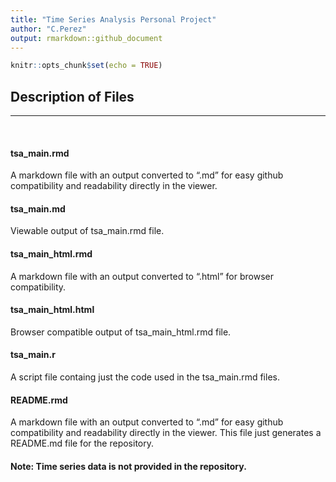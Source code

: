 ```yaml
---
title: "Time Series Analysis Personal Project"
author: "C.Perez"
output: rmarkdown::github_document
---
```


```r
knitr::opts_chunk$set(echo = TRUE)
```

## Description of Files
***
&nbsp;\  

#### tsa_main.rmd  
A markdown file with an output converted to ".md" for easy github compatibility and readability directly in the viewer.  

#### tsa_main.md
Viewable output of tsa_main.rmd file.

#### tsa_main_html.rmd  
A markdown file with an output converted to ".html" for browser compatibility.

#### tsa_main_html.html
Browser compatible output of tsa_main_html.rmd file.

#### tsa_main.r
A script file containg just the code used in the tsa_main.rmd files.

#### README.rmd
A markdown file with an output converted to ".md" for easy github compatibility and readability directly in the viewer. This file just generates a README.md file for the repository.

#### Note: Time series data is not provided in the repository.


